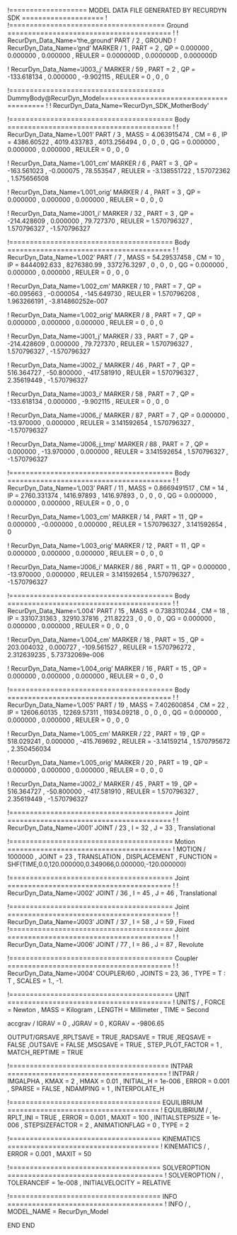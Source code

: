 !=================== MODEL DATA FILE GENERATED BY RECURDYN SDK ====================
!
!====================================== Ground ========================================
!
!                         RecurDyn_Data_Name='the_ground'
PART / 2 , GROUND
!                         RecurDyn_Data_Name='gnd'
MARKER / 1
, PART = 2
, QP = 0.000000 , 0.000000 , 0.000000
, REULER = 0.000000D , 0.000000D , 0.000000D
 
 


!                         RecurDyn_Data_Name='J003_j'
MARKER / 59
, PART = 2
, QP = -133.618134 , 0.000000 , -9.902115
, REULER = 0 , 0 , 0
 
 
!====================================== DummyBody@RecurDyn_Model========================================
!
!                         RecurDyn_Data_Name='RecurDyn_SDK_MotherBody'


!======================================== Body ========================================
!
!                         RecurDyn_Data_Name='L001'
PART / 3
, MASS = 4.063915474
, CM = 6
, IP = 4386.60522 , 4019.433783 , 4013.256494
, 0 , 0 , 0
, QG = 0.000000 , 0.000000 , 0.000000
, REULER = 0 , 0 , 0
 
 
!                         RecurDyn_Data_Name='L001_cm'
MARKER / 6
, PART = 3
, QP = -163.561023 , -0.000075 , 78.553547
, REULER = -3.138551722 , 1.57072362 , 1.575656508
 
 
!                         RecurDyn_Data_Name='L001_orig'
MARKER / 4
, PART = 3
, QP = 0.000000 , 0.000000 , 0.000000
, REULER = 0 , 0 , 0
 
 
!                         RecurDyn_Data_Name='J001_i'
MARKER / 32
, PART = 3
, QP = -214.428609 , 0.000000 , 79.727370
, REULER = 1.570796327 , 1.570796327 , -1.570796327
 
 
!======================================== Body ========================================
!
!                         RecurDyn_Data_Name='L002'
PART / 7
, MASS = 54.29537458
, CM = 10
, IP = 8444092.633 , 8276380.99 , 337276.3297
, 0 , 0 , 0
, QG = 0.000000 , 0.000000 , 0.000000
, REULER = 0 , 0 , 0
 
 
!                         RecurDyn_Data_Name='L002_cm'
MARKER / 10
, PART = 7
, QP = -60.095663 , -0.000054 , -145.649730
, REULER = 1.570796208 , 1.963266191 , -3.814860252e-007
 
 
!                         RecurDyn_Data_Name='L002_orig'
MARKER / 8
, PART = 7
, QP = 0.000000 , 0.000000 , 0.000000
, REULER = 0 , 0 , 0
 
 
!                         RecurDyn_Data_Name='J001_j'
MARKER / 33
, PART = 7
, QP = -214.428609 , 0.000000 , 79.727370
, REULER = 1.570796327 , 1.570796327 , -1.570796327
 
 
!                         RecurDyn_Data_Name='J002_j'
MARKER / 46
, PART = 7
, QP = 516.364727 , -50.800000 , -417.581910
, REULER = 1.570796327 , 2.35619449 , -1.570796327
 
 
!                         RecurDyn_Data_Name='J003_i'
MARKER / 58
, PART = 7
, QP = -133.618134 , 0.000000 , -9.902115
, REULER = 0 , 0 , 0
 
 
!                         RecurDyn_Data_Name='J006_j'
MARKER / 87
, PART = 7
, QP = 0.000000 , -13.970000 , 0.000000
, REULER = 3.141592654 , 1.570796327 , -1.570796327
 
 
!                         RecurDyn_Data_Name='J006_j_tmp'
MARKER / 88
, PART = 7
, QP = 0.000000 , -13.970000 , 0.000000
, REULER = 3.141592654 , 1.570796327 , -1.570796327
 
 
!======================================== Body ========================================
!
!                         RecurDyn_Data_Name='L003'
PART / 11
, MASS = 0.8669491517
, CM = 14
, IP = 2760.331374 , 1416.97893 , 1416.97893
, 0 , 0 , 0
, QG = 0.000000 , 0.000000 , 0.000000
, REULER = 0 , 0 , 0
 
 
!                         RecurDyn_Data_Name='L003_cm'
MARKER / 14
, PART = 11
, QP = 0.000000 , -0.000000 , 0.000000
, REULER = 1.570796327 , 3.141592654 , 0
 
 
!                         RecurDyn_Data_Name='L003_orig'
MARKER / 12
, PART = 11
, QP = 0.000000 , 0.000000 , 0.000000
, REULER = 0 , 0 , 0
 
 
!                         RecurDyn_Data_Name='J006_i'
MARKER / 86
, PART = 11
, QP = 0.000000 , -13.970000 , 0.000000
, REULER = 3.141592654 , 1.570796327 , -1.570796327
 
 
!======================================== Body ========================================
!
!                         RecurDyn_Data_Name='L004'
PART / 15
, MASS = 0.7383110244
, CM = 18
, IP = 33107.31363 , 32910.37816 , 211.82223
, 0 , 0 , 0
, QG = 0.000000 , 0.000000 , 0.000000
, REULER = 0 , 0 , 0
 
 
!                         RecurDyn_Data_Name='L004_cm'
MARKER / 18
, PART = 15
, QP = 203.004032 , 0.000727 , -109.561527
, REULER = 1.570796272 , 2.312639235 , 5.73732069e-006
 
 
!                         RecurDyn_Data_Name='L004_orig'
MARKER / 16
, PART = 15
, QP = 0.000000 , 0.000000 , 0.000000
, REULER = 0 , 0 , 0
 
 
!======================================== Body ========================================
!
!                         RecurDyn_Data_Name='L005'
PART / 19
, MASS = 7.402600854
, CM = 22
, IP = 12606.60135 , 12269.57311 , 11934.09218
, 0 , 0 , 0
, QG = 0.000000 , 0.000000 , 0.000000
, REULER = 0 , 0 , 0
 
 
!                         RecurDyn_Data_Name='L005_cm'
MARKER / 22
, PART = 19
, QP = 518.029241 , 0.000000 , -415.769692
, REULER = -3.14159214 , 1.570795672 , 2.350456034
 
 
!                         RecurDyn_Data_Name='L005_orig'
MARKER / 20
, PART = 19
, QP = 0.000000 , 0.000000 , 0.000000
, REULER = 0 , 0 , 0
 
 
!                         RecurDyn_Data_Name='J002_i'
MARKER / 45
, PART = 19
, QP = 516.364727 , -50.800000 , -417.581910
, REULER = 1.570796327 , 2.35619449 , -1.570796327
 
 
!======================================== Joint ========================================
!
!                         RecurDyn_Data_Name='J001'
JOINT / 23
, I = 32
, J = 33
, Translational
 
 
!======================================== Motion ========================================
!
MOTION / 1000000
, JOINT = 23
, TRANSLATION 
, DISPLACEMENT 
, FUNCTION = SHF(TIME,0.0,120.000000,0.349066,0.000000,-120.000000)\
 
 
!======================================== Joint ========================================
!
!                         RecurDyn_Data_Name='J002'
JOINT / 36
, I = 45
, J = 46
, Translational
 
 
!======================================== Joint ========================================
!
!                         RecurDyn_Data_Name='J003'
JOINT / 37
, I = 58
, J = 59
, Fixed
!======================================== Joint ========================================
!
!                         RecurDyn_Data_Name='J006'
JOINT / 77
, I = 86
, J = 87
, Revolute
 
 
!======================================== Coupler ========================================
!
!                         RecurDyn_Data_Name='J004'
COUPLER/60
, JOINTS = 23, 36
, TYPE = T : T
, SCALES = 1., -1.


!======================================== UNIT ========================================
!
UNITS / 
, FORCE = Newton
, MASS = Kilogram
, LENGTH = Millimeter
, TIME = Second


accgrav /  IGRAV = 0
, JGRAV = 0
, KGRAV = -9806.65


OUTPUT/GRSAVE
,RPLTSAVE = TRUE
,RADSAVE = TRUE
,REQSAVE = FALSE
,OUTSAVE = FALSE
,MSGSAVE = TRUE
, STEP_PLOT_FACTOR = 1
, MATCH_REPTIME = TRUE


!======================================= INTPAR =======================================
!
INTPAR / IMGALPHA
, KMAX = 2
, HMAX = 0.01
, INITIAL_H = 1e-006
, ERROR = 0.001
, SPARSE = FALSE
, NDAMPING = 1
, INTERPOLATE_H


!===================================== EQUILIBRIUM =====================================
!
EQUILIBRIUM /
, RPLT_INI = TRUE
, ERROR = 0.001
, MAXIT = 100
, INITIALSTEPSIZE = 1e-006
, STEPSIZEFACTOR = 2
, ANIMATIONFLAG = 0
, TYPE = 2


!===================================== KINEMATICS =====================================
!
KINEMATICS /
, ERROR = 0.001
, MAXIT = 50




!===================================== SOLVEROPTION ======================================
!
SOLVEROPTION /
, TOLERANCEIF  = 1e-008
, INITIALVELOCITY  = RELATIVE


!===================================== INFO ======================================
!
INFO /
, MODEL_NAME = RecurDyn_Model


END
END
